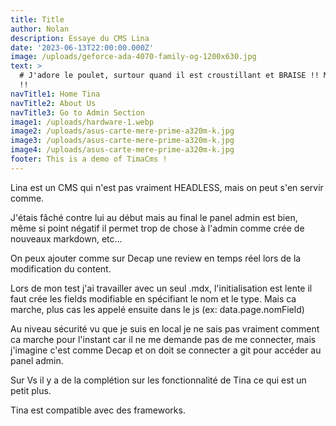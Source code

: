 ```yaml
---
title: Title
author: Nolan
description: Essaye du CMS Lina
date: '2023-06-13T22:00:00.000Z'
image: /uploads/geforce-ada-4070-family-og-1200x630.jpg
text: >
  # J'adore le poulet, surtour quand il est croustillant et BRAISE !! Miam Miam
  !!
navTitle1: Home Tina
navTitle2: About Us
navTitle3: Go to Admin Section
image1: /uploads/hardware-1.webp
image2: /uploads/asus-carte-mere-prime-a320m-k.jpg
image3: /uploads/asus-carte-mere-prime-a320m-k.jpg
image4: /uploads/asus-carte-mere-prime-a320m-k.jpg
footer: This is a demo of TimaCms !
---
```


Lina est un CMS qui n'est pas vraiment HEADLESS, mais on peut s'en servir comme.

J'étais fâché contre lui au début mais au final le panel admin est bien, même si point négatif il permet trop de chose à l'admin comme crée de nouveaux markdown, etc...

On peux ajouter comme sur Decap une review en temps réel lors de la modification du content.

Lors de mon test j'ai travailler avec un seul .mdx, l'initialisation est lente il faut crée les fields modifiable en spécifiant le nom et le type. Mais ca marche, plus cas les appelé ensuite dans le js (ex: data.page.nomField)

Au niveau sécurité vu que je suis en local je ne sais pas vraiment comment ca marche pour l'instant car il ne me demande pas de me connecter, mais j'imagine c'est comme Decap et on doit se connecter a git pour accéder au panel admin.

Sur Vs il y a de la complétion sur les fonctionnalité de Tina ce qui est un petit plus.

Tina est compatible avec des frameworks.
